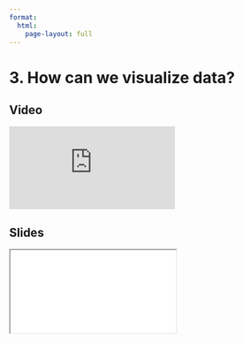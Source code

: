 ```yaml
---
format:
  html:
    page-layout: full
---
```


# 3. How can we visualize data?

::: {.panel-tabset .nav-pills}

## Video

<iframe
    class="video"
    src="https://www.youtube.com/embed/CE54XQ7daSk?start=340&end=1582"
    title="Module 1 Video - What is Data Visualization"
    frameborder="0"
    allow="accelerometer; autoplay; clipboard-write; encrypted-media; gyroscope; picture-in-picture"
    allowfullscreen>
</iframe>

## Slides

<iframe
    class="slide-deck"
    src="slides/module1_03.html"
></iframe>

:::
